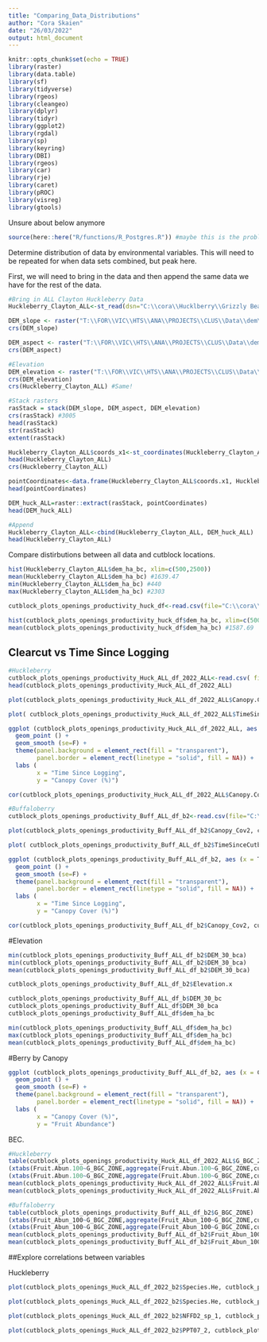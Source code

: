 ```yaml
---
title: "Comparing_Data_Distributions"
author: "Cora Skaien"
date: "26/03/2022"
output: html_document
---
```

<!--
Copyright 2021 Province of British Columbia

Licensed under the Apache License, Version 2.0 (the "License");
you may not use this file except in compliance with the License.
You may obtain a copy of the License at

http://www.apache.org/licenses/LICENSE-2.0

Unless required by applicable law or agreed to in writing, software distributed under the License is distributed on an "AS IS" BASIS,
WITHOUT WARRANTIES OR CONDITIONS OF ANY KIND, either express or implied.
See the License for the specific language governing permissions and limitations under the License.
-->

```r
knitr::opts_chunk$set(echo = TRUE)
library(raster)
library(data.table)
library(sf)
library(tidyverse)
library(rgeos)
library(cleangeo)
library(dplyr)
library(tidyr)
library(ggplot2)
library(rgdal)
library(sp)
library(keyring)
library(DBI)
library(rgeos)
library(car)
library(rje)
library(caret)
library(pROC)
library(visreg)
library(gtools)
```

Unsure about below anymore
```r
source(here::here("R/functions/R_Postgres.R")) #maybe this is the problem after my update?
```

Determine distribution of data by environmental variables. This will need to be repeated for when data sets combined, but peak here.

First, we will need to bring in the data and then append the same data we have for the rest of the data.
```r
#Bring in ALL Clayton Huckleberry Data
Huckleberry_Clayton_ALL<-st_read(dsn="C:\\cora\\Hucklberry\\Grizzly Bear stuff\\berries\\data\\Clayton_huckleberry_SpeciesPresent.shp", stringsAsFactors = T)

```

```r
DEM_slope <- raster("T:\\FOR\\VIC\\HTS\\ANA\\PROJECTS\\CLUS\\Data\\dem\\all_bc\\slope_ha_bc_3005.tif")
crs(DEM_slope) 

DEM_aspect <- raster("T:\\FOR\\VIC\\HTS\\ANA\\PROJECTS\\CLUS\\Data\\dem\\all_bc\\aspect_ha_bc_3005.tif")
crs(DEM_aspect)

#Elevation
DEM_elevation <- raster("T:\\FOR\\VIC\\HTS\\ANA\\PROJECTS\\CLUS\\Data\\dem\\all_bc\\dem_ha_bc.tif")
crs(DEM_elevation)
crs(Huckleberry_Clayton_ALL) #Same!

#Stack rasters
rasStack = stack(DEM_slope, DEM_aspect, DEM_elevation)
crs(rasStack) #3005
head(rasStack)
str(rasStack)
extent(rasStack)
```


```r
Huckleberry_Clayton_ALL$coords_x1<-st_coordinates(Huckleberry_Clayton_ALL)
head(Huckleberry_Clayton_ALL)
crs(Huckleberry_Clayton_ALL)

pointCoordinates<-data.frame(Huckleberry_Clayton_ALL$coords.x1, Huckleberry_Clayton_ALL$coords.x2)
head(pointCoordinates)

DEM_huck_ALL=raster::extract(rasStack, pointCoordinates)
head(DEM_huck_ALL)

#Append
Huckleberry_Clayton_ALL<-cbind(Huckleberry_Clayton_ALL, DEM_huck_ALL)
head(Huckleberry_Clayton_ALL)
```

Compare distirbutions between all data and cutblock locations.

```r
hist(Huckleberry_Clayton_ALL$dem_ha_bc, xlim=c(500,2500))
mean(Huckleberry_Clayton_ALL$dem_ha_bc) #1639.47
min(Huckleberry_Clayton_ALL$dem_ha_bc) #440
max(Huckleberry_Clayton_ALL$dem_ha_bc) #2303

cutblock_plots_openings_productivity_huck_df<-read.csv(file="C:\\cora\\Hucklberry\\Grizzly Bear stuff\\berries\\data\\Clayton_cutblocks_DEM_Huckleberry_B.csv")

hist(cutblock_plots_openings_productivity_huck_df$dem_ha_bc, xlim=c(500,2500))
mean(cutblock_plots_openings_productivity_huck_df$dem_ha_bc) #1587.69
```


## Clearcut vs Time Since Logging
```r
#Huckleberry
cutblock_plots_openings_productivity_Huck_ALL_df_2022_ALL<-read.csv( file="C:\\cora\\Hucklberry\\Grizzly Bear stuff\\berries\\data\\cutblock_plots_openings_productivity_Huck_ALL_df_2022_b2_March30.csv")
head(cutblock_plots_openings_productivity_Huck_ALL_df_2022_ALL)
```

```r
plot(cutblock_plots_openings_productivity_Huck_ALL_df_2022_ALL$Canopy.Cov, cutblock_plots_openings_productivity_Huck_ALL_df_2022_ALL$TimeSinceCutblock)

plot( cutblock_plots_openings_productivity_Huck_ALL_df_2022_ALL$TimeSinceCutblock, cutblock_plots_openings_productivity_Huck_ALL_df_2022_ALL$Canopy.Cov)

ggplot (cutblock_plots_openings_productivity_Huck_ALL_df_2022_ALL, aes (x = TimeSinceCutblock, y = Canopy.Cov)) +
  geom_point () +
  geom_smooth (se=F) +
  theme(panel.background = element_rect(fill = "transparent"),
        panel.border = element_rect(linetype = "solid", fill = NA)) +
  labs (
        x = "Time Since Logging",
        y = "Canopy Cover (%)") 

cor(cutblock_plots_openings_productivity_Huck_ALL_df_2022_ALL$Canopy.Cov, cutblock_plots_openings_productivity_Huck_ALL_df_2022_ALL$TimeSinceCutblock) #0.59

```

```r
#Buffaloberry
cutblock_plots_openings_productivity_Buff_ALL_df_b2<-read.csv(file="C:\\cora\\Hucklberry\\Grizzly Bear stuff\\berries\\data\\cutblock_plots_openings_productivity_Buff_ALL_df_b2_March30.csv")
```

```r
plot(cutblock_plots_openings_productivity_Buff_ALL_df_b2$Canopy_Cov2, cutblock_plots_openings_productivity_Buff_ALL_df_b2$TimeSinceCutblock)

plot( cutblock_plots_openings_productivity_Buff_ALL_df_b2$TimeSinceCutblock, cutblock_plots_openings_productivity_Buff_ALL_df_b2$Canopy_Cov2)

ggplot (cutblock_plots_openings_productivity_Buff_ALL_df_b2, aes (x = TimeSinceCutblock, y = Canopy_Cov2)) +
  geom_point () +
  geom_smooth (se=F) +
  theme(panel.background = element_rect(fill = "transparent"),
        panel.border = element_rect(linetype = "solid", fill = NA)) +
  labs (
        x = "Time Since Logging",
        y = "Canopy Cover (%)") 

cor(cutblock_plots_openings_productivity_Buff_ALL_df_b2$Canopy_Cov2, cutblock_plots_openings_productivity_Buff_ALL_df_b2$TimeSinceCutblock) #0.71
```

#Elevation
```r
min(cutblock_plots_openings_productivity_Buff_ALL_df_b2$DEM_30_bca)
min(cutblock_plots_openings_productivity_Buff_ALL_df_b2$DEM_30_bca)
mean(cutblock_plots_openings_productivity_Buff_ALL_df_b2$DEM_30_bca)

cutblock_plots_openings_productivity_Buff_ALL_df_b2$Elevation.x

cutblock_plots_openings_productivity_Buff_ALL_df_b$DEM_30_bc
cutblock_plots_openings_productivity_Buff_ALL_df$DEM_30_bca
cutblock_plots_openings_productivity_Buff_ALL_df$dem_ha_bc

min(cutblock_plots_openings_productivity_Buff_ALL_df$dem_ha_bc)
max(cutblock_plots_openings_productivity_Buff_ALL_df$dem_ha_bc)
mean(cutblock_plots_openings_productivity_Buff_ALL_df$dem_ha_bc)

```



#Berry by Canopy
```r
ggplot (cutblock_plots_openings_productivity_Buff_ALL_df_b2, aes (x = Canopy_Cov2, y = Fruit_Abun_100)) +
  geom_point () +
  geom_smooth (se=F) +
  theme(panel.background = element_rect(fill = "transparent"),
        panel.border = element_rect(linetype = "solid", fill = NA)) +
  labs (
        x = "Canopy Cover (%)",
        y = "Fruit Abundance") 
```


BEC.

```r
#Huckleberry
table(cutblock_plots_openings_productivity_Huck_ALL_df_2022_ALL$G_BGC_ZONE)
(xtabs(Fruit.Abun.100~G_BGC_ZONE,aggregate(Fruit.Abun.100~G_BGC_ZONE,cutblock_plots_openings_productivity_Huck_ALL_df_2022_ALL,mean))) #MEAN
(xtabs(Fruit.Abun.100~G_BGC_ZONE,aggregate(Fruit.Abun.100~G_BGC_ZONE,cutblock_plots_openings_productivity_Huck_ALL_df_2022_ALL,mean)))/sqrt(table(cutblock_plots_openings_productivity_Huck_ALL_df_2022_ALL$G_BGC_ZONE)) #SE
mean(cutblock_plots_openings_productivity_Huck_ALL_df_2022_ALL$Fruit.Abun.100)
mean(cutblock_plots_openings_productivity_Huck_ALL_df_2022_ALL$Fruit.Abun.100)/sqrt(236)

#Buffaloberry
table(cutblock_plots_openings_productivity_Buff_ALL_df_b2$G_BGC_ZONE)
(xtabs(Fruit_Abun_100~G_BGC_ZONE,aggregate(Fruit_Abun_100~G_BGC_ZONE,cutblock_plots_openings_productivity_Buff_ALL_df_b2,mean))) #MEAN
(xtabs(Fruit_Abun_100~G_BGC_ZONE,aggregate(Fruit_Abun_100~G_BGC_ZONE,cutblock_plots_openings_productivity_Buff_ALL_df_b2,mean)))/sqrt(table(cutblock_plots_openings_productivity_Buff_ALL_df_b2$G_BGC_ZONE)) #SE
mean(cutblock_plots_openings_productivity_Buff_ALL_df_b2$Fruit_Abun_100)
mean(cutblock_plots_openings_productivity_Buff_ALL_df_b2$Fruit_Abun_100)/sqrt(131)
```


##Explore correlations between variables

Huckleberry
```r
plot(cutblock_plots_openings_Huck_ALL_df_2022_b2$Species.He, cutblock_plots_openings_Huck_ALL_df_2022_b2$NFFD2_sp_0)

plot(cutblock_plots_openings_Huck_ALL_df_2022_b2$Species.He, cutblock_plots_openings_Huck_ALL_df_2022_b2$PPT05_0)

plot(cutblock_plots_openings_Huck_ALL_df_2022_b2$NFFD2_sp_1, cutblock_plots_openings_Huck_ALL_df_2022_b2$PPT05_0)

plot(cutblock_plots_openings_Huck_ALL_df_2022_b2$PPT07_2, cutblock_plots_openings_Huck_ALL_df_2022_b2$PPT05_0)

```

